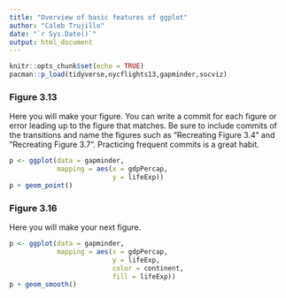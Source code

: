 ```yaml
---
title: "Overview of basic features of ggplot"
author: "Caleb Trujillo"
date: "`r Sys.Date()`"
output: html_document
---
```


```r
knitr::opts_chunk$set(echo = TRUE)
pacman::p_load(tidyverse,nycflights13,gapminder,socviz)
```

### Figure 3.13

Here you will make your figure. You can write a commit for each figure or error leading up to the figure that matches. Be sure to include commits of the transitions and name the figures such as "Recreating Figure 3.4" and "Recreating Figure 3.7". Practicing frequent commits is a great habit.

```r

p <- ggplot(data = gapminder,
            mapping = aes(x = gdpPercap,
                          y = lifeExp))
p + geom_point() 

```

### Figure 3.16
 
Here you will make your next figure.

```r
p <- ggplot(data = gapminder,
            mapping = aes(x = gdpPercap,
                          y = lifeExp,
                          color = continent,
                          fill = lifeExp))
p + geom_smooth()
```

